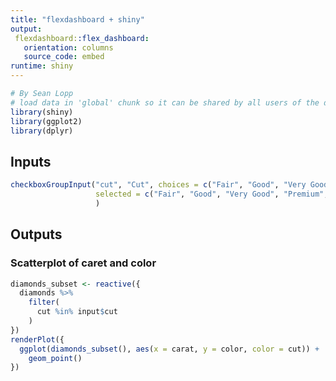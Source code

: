 ```yaml
---
title: "flexdashboard + shiny"
output: 
 flexdashboard::flex_dashboard:
   orientation: columns
   source_code: embed
runtime: shiny
---
```


```r
# By Sean Lopp
# load data in 'global' chunk so it can be shared by all users of the dashboard
library(shiny)
library(ggplot2)
library(dplyr)


```

Inputs {.sidebar}
-----------------------------------------------------------------------

```r
checkboxGroupInput("cut", "Cut", choices = c("Fair", "Good", "Very Good", "Premium", "Ideal"),
                   selected = c("Fair", "Good", "Very Good", "Premium", "Ideal"), inline = TRUE
                   )

```

Outputs
-----------------------------------------------------------------------

### Scatterplot of caret and color

```r
diamonds_subset <- reactive({
  diamonds %>%
    filter(
      cut %in% input$cut
    )
})
renderPlot({
  ggplot(diamonds_subset(), aes(x = carat, y = color, color = cut)) +
    geom_point()
})
```

